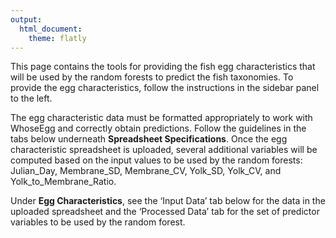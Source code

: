 ```yaml
---
output:
  html_document:
    theme: flatly
---
```


This page contains the tools for providing the fish egg characteristics that will be used by the random forests to predict the fish taxonomies. To provide the egg characteristics, follow the instructions in the sidebar panel to the left.

The egg characteristic data must be formatted appropriately to work with WhoseEgg and correctly obtain predictions. Follow the guidelines in the tabs below underneath **Spreadsheet Specifications**. Once the egg characteristic spreadsheet is uploaded, several additional variables will be computed based on the input values to be used by the random forests: Julian_Day, Membrane_SD, Membrane_CV, Yolk_SD, Yolk_CV, and Yolk_to_Membrane_Ratio. 

Under **Egg Characteristics**, see the 'Input Data' tab below for the data in the uploaded spreadsheet and the 'Processed Data' tab for the set of predictor variables to be used by the random forest.
